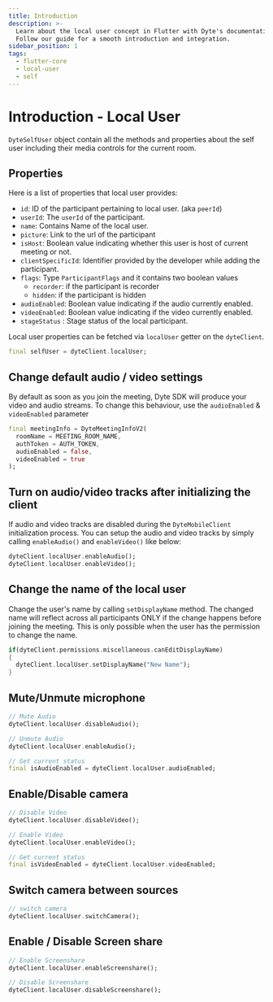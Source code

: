 ```yaml
---
title: Introduction
description: >-
  Learn about the local user concept in Flutter with Dyte's documentation.
  Follow our guide for a smooth introduction and integration.
sidebar_position: 1
tags:
  - flutter-core
  - local-user
  - self
---
```


# Introduction - Local User

`DyteSelfUser` object contain all the methods and properties about the self user including their
media controls for the current room.

## Properties

Here is a list of properties that local user provides:

- `id`: ID of the participant pertaining to local user. (aka `peerId`)
- `userId`: The `userId` of the participant.
- `name`: Contains Name of the local user.
- `picture`: Link to the url of the participant
- `isHost`: Boolean value indicating whether this user is host of current
  meeting or not.
- `clientSpecificId`: Identifier provided by the developer while adding the
  participant.
- `flags`: Type `ParticipantFlags` and it contains two boolean values
  - `recorder`: if the participant is recorder
  - `hidden`: if the participant is hidden
- `audioEnabled`: Boolean value indicating if the audio currently enabled.
- `videoEnabled`: Boolean value indicating if the video currently enabled.
- `stageStatus` : Stage status of the local participant.

Local user properties can be fetched via `localUser` getter on the `dyteClient`.

```dart
final selfUser = dyteClient.localUser;
```

## Change default audio / video settings

By default as soon as you join the meeting, Dyte SDK will produce your video and
audio streams. To change this behaviour, use the `audioEnabled` & `videoEnabled`
parameter

```dart {4,5}
final meetingInfo = DyteMeetingInfoV2(
  roomName = MEETING_ROOM_NAME,
  authToken = AUTH_TOKEN,
  audioEnabled = false,
  videoEnabled = true
);
```

## Turn on audio/video tracks after initializing the client

If audio and video tracks are disabled during the `DyteMobileClient`
initialization process. You can setup the audio and video tracks by simply
calling `enableAudio()` and `enableVideo()` like below:

```dart
dyteClient.localUser.enableAudio();
dyteClient.localUser.enableVideo();
```

## Change the name of the local user

Change the user's name by calling `setDisplayName` method. The changed name will
reflect across all participants ONLY if the change happens before joining the
meeting. This is only possible when the user has the permission to change the name.

```dart
if(dyteClient.permissions.miscellaneous.canEditDisplayName)
{
  dyteClient.localUser.setDisplayName("New Name");
}
```

## Mute/Unmute microphone

```dart
// Mute Audio
dyteClient.localUser.disableAudio();

// Unmute Audio
dyteClient.localUser.enableAudio();

// Get current status
final isAudioEnabled = dyteClient.localUser.audioEnabled;
```

## Enable/Disable camera

```dart
// Disable Video
dyteClient.localUser.disableVideo();

// Enable Video
dyteClient.localUser.enableVideo();

// Get current status
final isVideoEnabled = dyteClient.localUser.videoEnabled;
```

## Switch camera between sources

```dart
// switch camera
dyteClient.localUser.switchCamera();
```

## Enable / Disable Screen share

```dart
// Enable Screenshare
dyteClient.localUser.enableScreenshare();

// Disable Screenshare
dyteClient.localUser.disableScreenshare();
```

<head>
  <title>Flutter Core Introduction</title>
  <meta name="description" content="Learn about the local user concept in Flutter with Dyte's documentation. Follow our guide for a smooth introduction and integration."/>
</head>
